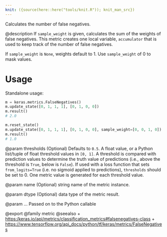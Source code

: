 ```yaml
---
knit: ({source(here::here("tools/knit.R")); knit_man_src})
---
```

Calculates the number of false negatives.

@description
If `sample_weight` is given, calculates the sum of the weights of
false negatives. This metric creates one local variable, `accumulator`
that is used to keep track of the number of false negatives.

If `sample_weight` is `None`, weights default to 1.
Use `sample_weight` of 0 to mask values.

# Usage
Standalone usage:

```python
m = keras.metrics.FalseNegatives()
m.update_state([0, 1, 1, 1], [0, 1, 0, 0])
m.result()
# 2.0
```

```python
m.reset_state()
m.update_state([0, 1, 1, 1], [0, 1, 0, 0], sample_weight=[0, 0, 1, 0])
m.result()
# 1.0
```

@param thresholds
(Optional) Defaults to `0.5`. A float value, or a Python
list/tuple of float threshold values in `[0, 1]`. A threshold is
compared with prediction values to determine the truth value of
predictions (i.e., above the threshold is `True`, below is `False`).
If used with a loss function that sets `from_logits=True` (i.e. no
sigmoid applied to predictions), `thresholds` should be set to 0.
One metric value is generated for each threshold value.

@param name
(Optional) string name of the metric instance.

@param dtype
(Optional) data type of the metric result.

@param ...
Passed on to the Python callable

@export
@family metric
@seealso
+ <https:/keras.io/api/metrics/classification_metrics#falsenegatives-class>
+ <https://www.tensorflow.org/api_docs/python/tf/keras/metrics/FalseNegatives>
